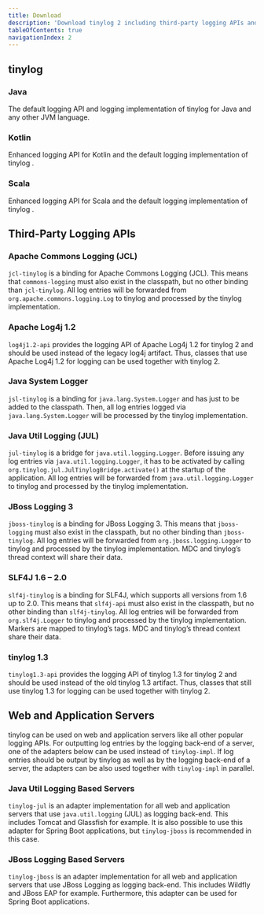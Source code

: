 ```yaml
---
title: Download
description: 'Download tinylog 2 including third-party logging APIs and adapters for web and application severs. Get JARs and Maven or Gradle artifacts for your JVM projects.'
tableOfContents: true
navigationIndex: 2
---
```



## tinylog

### Java

The default logging API and logging implementation of tinylog <Version type="current" /> for Java and any other JVM language.

<Download file="tinylog" artifacts="tinylog-api tinylog-impl" bundles="org.tinylog.api org.tinylog.impl" type="current" />

### Kotlin

Enhanced logging API for Kotlin and the default logging implementation of tinylog <Version type="current" />.

<Download file="tinylog-kotlin" artifacts="tinylog-api-kotlin tinylog-impl" bundles="org.tinylog.api.kotlin org.tinylog.impl" type="current" />

### Scala

Enhanced logging API for Scala and the default logging implementation of tinylog <Version type="current" />.

<Download file="tinylog-scala" artifacts="tinylog-api-scala_2.13 tinylog-impl" bundles="org.tinylog.api.scala_2.13 org.tinylog.impl" type="current" />

## Third-Party Logging APIs

### Apache Commons Logging (JCL)

`jcl-tinylog` is a binding for Apache Commons Logging (JCL). This means that `commons-logging` must also exist in the classpath, but no other binding than `jcl-tinylog`. All log entries will be forwarded from `org.apache.commons.logging.Log` to tinylog and processed by the tinylog implementation.

<Download file="jcl-tinylog" artifacts="jcl-tinylog" bundles="org.tinylog.api.jcl" type="current" />

### Apache Log4j 1.2

`log4j1.2-api` provides the logging API of Apache Log4j 1.2 for tinylog 2 and should be used instead of the legacy log4j artifact. Thus, classes that use Apache Log4j 1.2 for logging can be used together with tinylog 2.

<Download file="log4j1.2-api" artifacts="log4j1.2-api" bundles="org.tinylog.api.log4j12" type="current" />

### Java System Logger

`jsl-tinylog` is a binding for `java.lang.System.Logger` and has just to be added to the classpath. Then, all log entries logged via `java.lang.System.Logger` will be processed by the tinylog implementation.

<Download file="jsl-tinylog" artifacts="jsl-tinylog" bundles="org.tinylog.api.jsl" type="current" />

### Java Util Logging (JUL)

`jul-tinylog` is a bridge for `java.util.logging.Logger`. Before issuing any log entries via `java.util.logging.Logger`, it has to be activated by calling `org.tinylog.jul.JulTinylogBridge.activate()` at the startup of the application. All log entries will be forwarded from `java.util.logging.Logger` to tinylog and processed by the tinylog implementation.

<Download file="jul-tinylog" artifacts="jul-tinylog" bundles="org.tinylog.api.jul" type="current" />

### JBoss Logging 3

`jboss-tinylog` is a binding for JBoss Logging 3. This means that `jboss-logging` must also exist in the classpath, but no other binding than `jboss-tinylog`. All log entries will be forwarded from `org.jboss.logging.Logger` to tinylog and processed by the tinylog implementation. MDC and tinylog’s thread context will share their data.

<Download file="jboss-tinylog" artifacts="jboss-tinylog" bundles="org.tinylog.api.jboss" type="current" />

### SLF4J 1.6 – 2.0

`slf4j-tinylog` is a binding for SLF4J, which supports all versions from 1.6 up to 2.0. This means that `slf4j-api` must also exist in the classpath, but no other binding than `slf4j-tinylog`. All log entries will be forwarded from `org.slf4j.Logger` to tinylog and processed by the tinylog implementation. Markers are mapped to tinylog’s tags. MDC and tinylog’s thread context share their data.

<Download file="slf4j-tinylog" artifacts="slf4j-tinylog" bundles="org.tinylog.api.slf4j" type="current" />

### tinylog 1.3

`tinylog1.3-api` provides the logging API of tinylog 1.3 for tinylog 2 and should be used instead of the old tinylog 1.3 artifact. Thus, classes that still use tinylog 1.3 for logging can be used together with tinylog 2.

<Download file="tinylog1.3-api" artifacts="tinylog1.3-api" bundles="org.tinylog.api.tinylog13" type="current" />

## Web and Application Servers

tinylog can be used on web and application servers like all other popular logging APIs. For outputting log entries by the logging back-end of a server, one of the adapters below can be used instead of `tinylog-impl`. If log entries should be output by tinylog as well as by the logging back-end of a server, the adapters can be also used together with `tinylog-impl` in parallel.

### Java Util Logging Based Servers

`tinylog-jul` is an adapter implementation for all web and application servers that use `java.util.logging` (JUL) as logging back-end. This includes Tomcat and Glassfish for example. It is also possible to use this adapter for Spring Boot applications, but `tinylog-jboss` is recommended in this case.

<Download file="tinylog-jboss" artifacts="tinylog-jboss" bundles="org.tinylog.adapter.jul" type="current" />

### JBoss Logging Based Servers

`tinylog-jboss` is an adapter implementation for all web and application servers that use JBoss Logging as logging back-end. This includes Wildfly and JBoss EAP for example. Furthermore, this adapter can be used for Spring Boot applications.

<Download file="tinylog-jul" artifacts="tinylog-jul" bundles="org.tinylog.adapter.jboss" type="current" />
